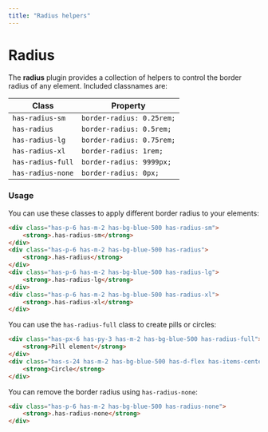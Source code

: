 ```yaml
---
title: "Radius helpers"
---
```


# Radius

The **radius** plugin provides a collection of helpers to control the border radius of any element. Included classnames are:

| Class | Property |
|-------|----------|
| `has-radius-sm`   | `border-radius: 0.25rem;` |
| `has-radius`      | `border-radius: 0.5rem;` |
| `has-radius-lg`   | `border-radius: 0.75rem;` |
| `has-radius-xl`   | `border-radius: 1rem;` |
| `has-radius-full` | `border-radius: 9999px;` |
| `has-radius-none` | `border-radius: 0px;` |

### Usage

You can use these classes to apply different border radius to your elements:

```html live=true centered=true bg=blue-200 color=white
<div class="has-p-6 has-m-2 has-bg-blue-500 has-radius-sm">
    <strong>.has-radius-sm</strong>
</div>
<div class="has-p-6 has-m-2 has-bg-blue-500 has-radius">
    <strong>.has-radius</strong>
</div>
<div class="has-p-6 has-m-2 has-bg-blue-500 has-radius-lg">
    <strong>.has-radius-lg</strong>
</div>
<div class="has-p-6 has-m-2 has-bg-blue-500 has-radius-xl">
    <strong>.has-radius-xl</strong>
</div>
```

You can use the `has-radius-full` class to create pills or circles:

```html live=true centered=true bg=blue-200 color=white
<div class="has-px-6 has-py-3 has-m-2 has-bg-blue-500 has-radius-full">
    <strong>Pill element</strong>
</div>
<div class="has-s-24 has-m-2 has-bg-blue-500 has-d-flex has-items-center has-justify-center has-radius-full">
    <strong>Circle</strong>
</div>
```

You can remove the border radius using `has-radius-none`: 

```html live=true centered=true bg=blue-200 color=white
<div class="has-p-6 has-m-2 has-bg-blue-500 has-radius-none">
    <strong>.has-radius-none</strong>
</div>
```
